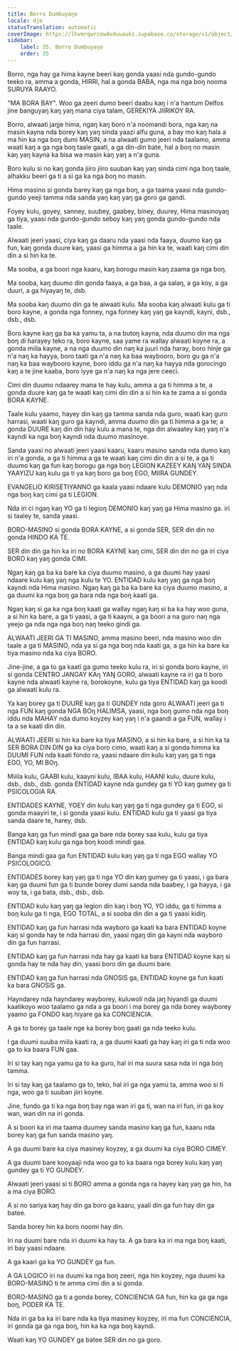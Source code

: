 ```yaml
---
title: Borro Dumbuyaŋo
locale: dje
statusTranslation: automatic
coverImage: https://lhvmrqwrcowdvduuaukz.supabase.co/storage/v1/object/public/strapi-uploads/small_cover-educacion-fundamental.webp-2d51a7828a2b1309555be27f7e2a61a0.webp
sidebar:
    label: 35. Borro Dumbuyaŋo
    order: 35
---
```

Borro, nga hay ga hima kayne beeri kaŋ gonda yaasi nda gundo-gundo teeko ra, amma a gonda, HIRRI, hal a gonda BABA, nga ma nga boŋ nooma SURUYA RAAYO.

"MA BORA BAY". Woo ga zeeri dumo beeri daabu kaŋ i n'a hantum Delfos jine banguyaŋ kaŋ yaŋ mana ciya talam, GEREKIYA JIIRIKOY RA.

Borro, alwaati jaŋje hima, ngaŋ kaŋ boro n'a noomandi bora, nga kaŋ na masin kayna nda borey kaŋ yaŋ sinda yaazi alfu guna, a bay mo kaŋ hala a ma hin ka nga boŋ dumi MASIN, a na alwaati gumo jeeri nda taalamo, amma waati kaŋ a ga nga boŋ taale gaati, a ga din-din bate, hal a boŋ no masin kaŋ yaŋ kayna ka bisa wa masin kaŋ yaŋ a n'a guna.

Boro kulu si no kaŋ gonda jiiro jiiro suuban kaŋ yaŋ sinda cimi nga boŋ taale, alhakku beeri ga ti a si ga ka nga boŋ no masin.

Hima masino si gonda barey kaŋ ga nga boŋ, a ga taama yaasi nda gundo-gundo yeeji tamma nda sanda yaŋ kaŋ yaŋ ga goro ga gandi.

Foyey kulu, goyey, sanney, suubey, gaabey, biney, duurey, Hima masinoyaŋ ga tiya, yaasi nda gundo-gundo seboy kaŋ yaŋ gonda gundo-gundo nda taale.

Alwaati jeeri yaasi, ciya kaŋ ga daaru nda yaasi nda faaya, duumo kaŋ ga fun, kaŋ gonda duure kaŋ, yaasi ga himma a ga hin ka te, waati kaŋ cimi din din a si hin ka te.

Ma sooba, a ga boori nga kaaru, kaŋ borogu masin kaŋ zaama ga nga boŋ.

Ma sooba, kaŋ duumo din gonda faaya, a ga baa, a ga salaŋ, a ga koy, a ga duuri, a ga hiyayaŋ te, dsb.

Ma sooba kaŋ duumo din ga te alwaati kulu. Ma sooba kaŋ alwaati kulu ga ti boro kayne, a gonda nga fonney, nga fonney kaŋ yaŋ ga kayndi, kayni, dsb., dsb., dsb.

Boro kayne kaŋ ga ba ka yamu ta, a na butoŋ kayna, nda duumo din ma nga boŋ di harayey teko ra, boro kayne, saa yame ra wallay alwaati koyne ra, a gonda miila kayne, a na nga duumo din naŋ ka juuri nda haray, boro hinje ga n'a naŋ ka hayya, boro taati ga n'a naŋ ka baa waybooro, boro gu ga n'a naŋ ka baa waybooro kayne, boro iddu ga n'a naŋ ka hayya nda gorocingo kaŋ a te jine kaaba, boro iyye ga n'a naŋ ka nga jere ceeci.

Cimi din duumo ndaarey mana te hay kulu, amma a ga ti himma a te, a gonda duure kaŋ ga te waati kaŋ cimi din din a si hin ka te zama a si gonda BORA KAYNE.

Taale kulu yaamo, hayey din kaŋ ga tamma sanda nda guro, waati kaŋ guro harrasi, waati kaŋ guro ga kayndi, amma duumo din ga ti himma a ga te; a gonda DUURE kaŋ din din hay kulu a mana te, nga din alwaatey kaŋ yaŋ n'a kayndi ka nga boŋ kayndi nda duumo masinoye.

Sanda yaasi no alwaati jeeri yaasi kaaru, kaaru masino sanda nda dumo kaŋ iri n'a gonda, a ga ti himma a ga te waati kaŋ cimi din din a si te, a ga ti duumo kaŋ ga fun kaŋ borogu ga nga boŋ LEGION KAZEEY KAŊ YAŊ SINDA YAAYIZU kaŋ kulu ga ti ya kaŋ boro ga boŋ EGO, MIIRA GUNDEY.

EVANGELIO KIRISETIYANNO ga kaala yaasi ndaare kulu DEMONIO yaŋ nda nga boŋ kaŋ cimi ga ti LEGION.

Nda iri ci ngaŋ kaŋ YO ga ti legioŋ DEMONIO kaŋ yaŋ ga Hima masino ga. iri si taaley te, sanda yaasi.

BORO-MASINO si gonda BORA KAYNE, a si gonda SER, SER din din no gonda HINDO KA TE.

SER din din ga hin ka iri no BORA KAYNE kaŋ cimi, SER din din no ga iri ciya BORO kaŋ yaŋ gonda CIMI.

Ngaŋ kaŋ ga ba ka bare ka ciya duumo masino, a ga duumi hay yaasi ndaare kulu kaŋ yaŋ nga kulu te YO. ENTIDAD kulu kaŋ yaŋ ga nga boŋ kayndi nda Hima masino. Ngaŋ kaŋ ga ba ka bare ka ciya duumo masino, a ga duumi ka nga boŋ ga bara nda nga boŋ kaati ga.

Ngaŋ kaŋ si ga ka nga boŋ kaati ga wallay ngaŋ kaŋ si ba ka hay woo guna, a si hin ka bare, a ga ti yaasi, a ga ti kaayni, a ga boori a na guro naŋ nga yeejo ga nda nga nga boŋ naŋ teeko gindi ga.

ALWAATI JEERI GA TI MASINO, amma masino beeri, nda masino woo din taale a ga ti MASINO, nda ya si ga nga boŋ nda kaati ga, a ga hin ka bare ka tiya masino nda ka ciya BORO.

Jine-jine, a ga to ga kaati ga gumo teeko kulu ra, iri si gonda boro kayne, iri si gonda CENTRO JANGAY KAŋ YAŊ GORO, alwaati kayne ra iri ga ti boro kayne nda alwaati kayne ra, borokoyne, kulu ga tiya ENTIDAD kaŋ ga koodi ga alwaati kulu ra.

Ya kaŋ borey ga ti DUURE kaŋ ga ti GUNDEY nda goro ALWAATI jeeri ga ti nga FUN kaŋ gonda NGA BOŋ HALIMSA, yaasi, nga boŋ gumo nda nga boŋ iddu nda MAHAY nda dumo koyzey kaŋ yaŋ i n'a gaandi a ga FUN, wallay i ta a se kaati din din.

ALWAATI JEERI si hin ka bare ka tiya MASINO, a si hin ka bare, a si hin ka ta SER BORA DIN DIN ga ka ciya boro cimo, waati kaŋ a si gonda himma ka DUUMI FUN nda kaati fondo ra, yaasi ndaare din kulu kaŋ yaŋ ga ti nga EGO, YO, MI BOŋ.

Miiila kulu, GAABI kulu, kaayni kulu, IBAA kulu, HAANI kulu, duure kulu, dsb., dsb., dsb. gonda ENTIDAD kayne nda gundey ga ti YO kaŋ gumey ga ti PSICOLOGIA RA.

ENTIDADES KAYNE, YOEY din kulu kaŋ yaŋ ga ti nga gundey ga ti EGO, si gonda maayiri te, i si gonda yaasi kulu. ENTIDAD kulu ga ti yaasi ga tiya sanda daare te, harey, dsb.

Banga kaŋ ga fun mindi gaa ga bare nda borey saa kulu, kulu ga tiya ENTIDAD kaŋ kulu ga nga boŋ koodi mindi gaa.

Banga mindi gaa ga fun ENTIDAD kulu kaŋ yaŋ ga ti nga EGO wallay YO PSICOLOGICO.

ENTIDADES borey kaŋ yaŋ ga ti nga YO din kaŋ gumey ga ti yaasi, i ga bara kaŋ ga duumi fun ga ti bunde borey dumi sanda nda baabey, i ga hayya, i ga woy ta, i ga bata, dsb., dsb., dsb.

ENTIDAD kulu kaŋ yaŋ ga legion din kaŋ i boŋ YO, YO iddu, ga ti himma a boŋ kulu ga ti nga, EGO TOTAL, a si sooba din din a ga ti yaasi kidiŋ.

ENTIDAD kaŋ ga fun harrasi nda wayboro ga kaati ka bara ENTIDAD koyne kaŋ si gonda hay te nda harrasi din, yaasi ngaŋ din ga kayni nda wayboro din ga fun harrasi.

ENTIDAD kaŋ ga fun harrasi nda hay ga kaati ka bara ENTIDAD koyne kaŋ si gonda hay te nda hay din, yaasi boro din ga duumi bare.

ENTIDAD kaŋ ga fun harrasi nda GNOSIS ga, ENTIDAD koyne ga fun kaati ka bara GNOSIS ga.

Hayndarey nda hayndarey wayborey, kuluwoli nda jaŋ hiyandi ga duumi kaatikoyo woo taalamo ga nda a ga boori i ma borey ga nda borey wayborey yaamo ga FONDO kaŋ hiyare ga ka CONCIENCIA.

A ga to borey ga taale nge ka borey boŋ gaati ga nda teeko kulu.

I ga duumi suuba miila kaati ra, a ga duumi kaati ga hay kaŋ iri ga ti nda woo ga to ka baara FUN gaa.

Iri si tay kaŋ nga yamu ga to ka guro, hal iri ma suura sasa nda iri nga boŋ tamma.

Iri si tay kaŋ ga taalamo ga to, teko, hal iri ga nga yamu ta, amma woo si ti nga, woo ga ti suuban jiiri koyne.

Jine, fundo ga ti ka nga boŋ bay nga wan iri ga ti, wan na iri fun, iri ga koy wan, wan din na iri gonda.

A si boori ka iri ma taama duumey sanda masino kaŋ ga fun, kaaru nda borey kaŋ ga fun sanda masino yaŋ.

A ga duumi bare ka ciya masiney koyzey, a ga duumi ka ciya BORO CIMEY.

A ga duumi bare kooyaaji nda woo ga to ka baara nga borey kulu kaŋ yaŋ gundey ga ti YO GUNDEY.

Alwaati jeeri yaasi si ti BORO amma a gonda nga ra hayey kaŋ yaŋ ga hin, ha a ma ciya BORO.

A si no sariya kaŋ hay din ga boro ga kaaru, yaali din ga fun hay din ga batee.

Sanda borey hin ka boro noomi hay din.

Iri na duumi bare nda iri duumi ka hay ta. A ga bara ka iri ma nga boŋ kaati, iri bay yaasi ndaare.

A ga kaari ga ka YO GUNDEY ga fun.

A GA LOGICO iri na duumi ka nga boŋ zeeri, nga hin koyzey, nga duumi ka BORO-MASINO ti te amma cimi din a si gonda.

BORO-MASINO ga ti a gonda borey, CONCIENCIA GA fun, hin ka ga ga nga boŋ, PODER KA TE.

Nda iri ga ba ka iri bare nda ka tiya masiney koyzey, iri ma fun CONCIENCIA, iri gonda ga ga nga boŋ, hin ka ka nga boŋ kayndi.

Waati kaŋ YO GUNDEY ga batee SER din no ga goro.

